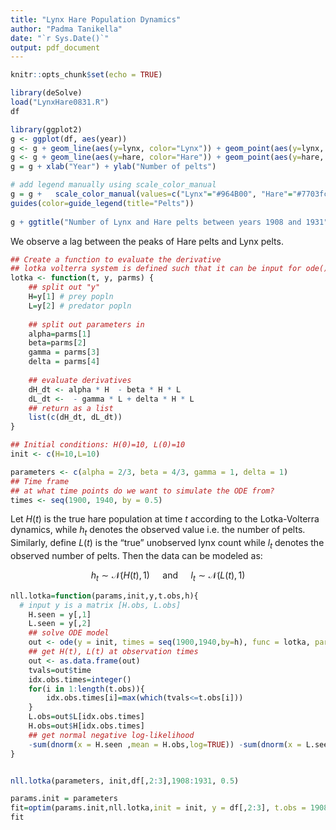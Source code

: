 ---
title: "Lynx Hare Population Dynamics"
author: "Padma Tanikella"
date: "`r Sys.Date()`"
output: pdf_document
---

```{r setup, include=FALSE}
knitr::opts_chunk$set(echo = TRUE)
```

```{r include=FALSE}
library(deSolve)
load("LynxHare0831.R")
df
```


```{r}
library(ggplot2)
g <- ggplot(df, aes(year))
g <- g + geom_line(aes(y=lynx, color="Lynx")) + geom_point(aes(y=lynx, color="Lynx"))
g <- g + geom_line(aes(y=hare, color="Hare")) + geom_point(aes(y=hare, color="Hare"))
g = g + xlab("Year") + ylab("Number of pelts")

# add legend manually using scale_color_manual
g = g +   scale_color_manual(values=c("Lynx"="#964B00", "Hare"="#7703fc"))  + 
guides(color=guide_legend(title="Pelts"))
  
g + ggtitle("Number of Lynx and Hare pelts between years 1908 and 1931")
```


We observe a lag between the peaks of Hare pelts and Lynx pelts.

```{r}
## Create a function to evaluate the derivative
## lotka volterra system is defined such that it can be input for ode()
lotka <- function(t, y, parms) {
    ## split out "y"
    H=y[1] # prey popln
    L=y[2] # predator popln
    
    ## split out parameters in
    alpha=parms[1]
    beta=parms[2]
    gamma = parms[3]
    delta = parms[4]
    
    ## evaluate derivatives
    dH_dt <- alpha * H  - beta * H * L
    dL_dt <-  - gamma * L + delta * H * L
    ## return as a list
    list(c(dH_dt, dL_dt))
}
```

```{r}
## Initial conditions: H(0)=10, L(0)=10
init <- c(H=10,L=10)

parameters <- c(alpha = 2/3, beta = 4/3, gamma = 1, delta = 1)
## Time frame
## at what time points do we want to simulate the ODE from?
times <- seq(1900, 1940, by = 0.5)
```


Let $H(t)$ is the true hare population at time $t$ according to the Lotka-Volterra dynamics, while $h_t$ denotes the observed value i.e. the number of pelts. Similarly, define $L(t)$ is the "true" unobserved lynx count while $l_t$ denotes the observed number of pelts. Then the data can be modeled as:

$$
h_t \sim \mathcal{N}(H(t), 1) \quad \text{ and } \quad l_{t} \sim \mathcal{N}(L(t), 1)
$$


```{r}
nll.lotka=function(params,init,y,t.obs,h){
  # input y is a matrix [H.obs, L.obs]
    H.seen = y[,1]
    L.seen = y[,2]
    ## solve ODE model
    out <- ode(y = init, times = seq(1900,1940,by=h), func = lotka, parms = params)
    ## get H(t), L(t) at observation times
    out <- as.data.frame(out)
    tvals=out$time
    idx.obs.times=integer()
    for(i in 1:length(t.obs)){
        idx.obs.times[i]=max(which(tvals<=t.obs[i]))
    }
    L.obs=out$L[idx.obs.times]
    H.obs=out$H[idx.obs.times]
    ## get normal negative log-likelihood
    -sum(dnorm(x = H.seen ,mean = H.obs,log=TRUE)) -sum(dnorm(x = L.seen, mean = L.obs ,log=TRUE))
}


nll.lotka(parameters, init,df[,2:3],1908:1931, 0.5)

```

```{r}
params.init = parameters
fit=optim(params.init,nll.lotka,init = init, y = df[,2:3], t.obs = 1908:1931 ,h=.05,hessian=TRUE)
fit
```






























